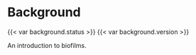 # Background

::: {.content-visible when-format="html"}
{{< var background.status >}} {{< var background.version >}}
:::

An introduction to biofilms.

<!-- dental calculus background? -->

<!--
## Oral biofilms

<!-- brief intro to oral biofilms 


## Oral biofilm models

<!-- brief intro to types of biofilm models -->